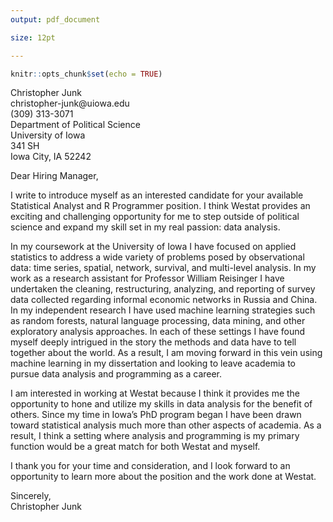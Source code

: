 ```yaml
---
output: pdf_document

size: 12pt

---
```


```r
knitr::opts_chunk$set(echo = TRUE)
```


Christopher Junk  
christopher-junk@uiowa.edu  
(309) 313-3071  
Department of Political Science  
University of Iowa  
341 SH  
Iowa City, IA 52242  


\today


Dear Hiring Manager, 

I write to introduce myself as an interested candidate for your available Statistical Analyst and R Programmer position. I think Westat provides an exciting and challenging opportunity for me to step outside of political science and expand my skill set in my real passion: data analysis. 

In my coursework at the University of Iowa I have focused on applied statistics to address a wide variety of problems posed by observational data: time series, spatial, network, survival, and multi-level analysis. In my work as a research assistant for Professor William Reisinger I have undertaken the cleaning, restructuring, analyzing, and reporting of survey data collected regarding informal economic networks in Russia and China. In my independent research I have used machine learning strategies such as random forests, natural language processing, data mining, and other exploratory analysis approaches. In each of these settings I have found myself deeply intrigued in the story the methods and data have to tell together about the world. As a result, I am moving forward in this vein using machine learning in my dissertation and looking to leave academia to pursue data analysis and programming as a career. 

I am interested in working at Westat because I think it provides me the opportunity to hone and utilize my skills in data analysis for the benefit of others. Since my time in Iowa's PhD program began I have been drawn toward statistical analysis much more than other aspects of academia. As a result, I think a setting where analysis and programming is my primary function would be a great match for both Westat and myself. 

I thank you for your time and consideration, and I look forward to an opportunity to learn more about the position and the work done at Westat. 


Sincerely,  
Christopher Junk
